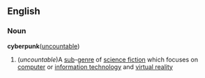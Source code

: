 ==English==
===Noun===
'''cyberpunk'''([[uncountable]])
#(''uncountable'')A [[sub]]-[[genre]] of [[science fiction]] which focuses on [[computer]] or [[information technology]] and [[virtual reality]]